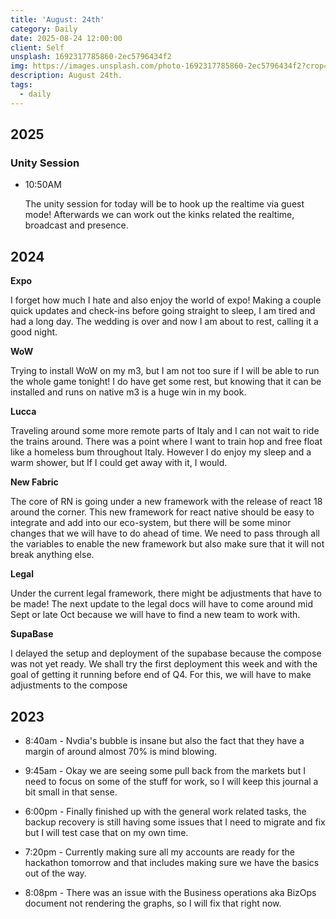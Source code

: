```yaml
---
title: 'August: 24th'
category: Daily
date: 2025-08-24 12:00:00
client: Self
unsplash: 1692317785860-2ec5796434f2
img: https://images.unsplash.com/photo-1692317785860-2ec5796434f2?crop=entropy&cs=srgb&fm=jpg&ixid=MnwzNjM5Nzd8MHwxfHJhbmRvbXx8fHx8fHx8fDE2ODE3NDg2ODY&ixlib=rb-4.0.3&q=85
description: August 24th. 
tags:
  - daily
---
```



## 2025

### Unity Session

-   10:50AM

    The unity session for today will be to hook up the realtime via guest mode!
    Afterwards we can work out the kinks related the realtime, broadcast and presence.

## 2024

**Expo**

I forget how much I hate and also enjoy the world of expo!
Making a couple quick updates and check-ins before going straight to sleep, I am tired and had a long day.
The wedding is over and now I am about to rest, calling it a good night.

**WoW**

Trying to install WoW on my m3, but I am not too sure if I will be able to run the whole game tonight!
I do have get some rest, but knowing that it can be installed and runs on native m3 is a huge win in my book.

**Lucca**

Traveling around some more remote parts of Italy and I can not wait to ride the trains around.
There was a point where I want to train hop and free float like a homeless bum throughout Italy.
However I do enjoy my sleep and a warm shower, but If I could get away with it, I would.

**New Fabric**

The core of RN is going under a new framework with the release of react 18 around the corner.
This new framework for react native should be easy to integrate and add into our eco-system, but there will be some minor changes that we will have to do ahead of time.
We need to pass through all the variables to enable the new framework but also make sure that it will not break anything else.

**Legal**

Under the current legal framework, there might be adjustments that have to be made!
The next update to the legal docs will have to come around mid Sept or late Oct because we will have to find a new team to work with.


**SupaBase**

I delayed the setup and deployment of the supabase because the compose was not yet ready.
We shall try the first deployment this week and with the goal of getting it running before end of Q4.
For this, we will have to make adjustments to the compose


<Adsense />


## 2023

- 8:40am - Nvdia's bubble is insane but also the fact that they have a margin of around almost 70% is mind blowing. 

- 9:45am - Okay we are seeing some pull back from the markets but I need to focus on some of the stuff for work, so I will keep this journal a bit small in that sense.

- 6:00pm - Finally finished up with the general work related tasks, the backup recovery is still having some issues that I need to migrate and fix but I will test case that on my own time. 

- 7:20pm - Currently making sure all my accounts are ready for the hackathon tomorrow and that includes making sure we have the basics out of the way. 

- 8:08pm - There was an issue with the Business operations aka BizOps document not rendering the graphs, so I will fix that right now.